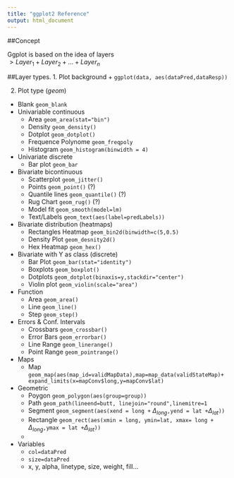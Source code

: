 ```yaml
---
title: "ggplot2 Reference"
output: html_document
---
```


##Concept

Ggplot is based on the idea of layers    
 $> Layer_1 + Layer_2 + ... + Layer_n$ 

##Layer types.
1. Plot background
  + `ggplot(data, aes(dataPred,dataResp))`

2. Plot type (*geom*)
  + Blank `geom_blank`
  + Univariable continuous
    + Area `geom_area(stat="bin")`
    + Density `geom_density()`
    + Dotplot `geom_dotplot()`
    + Frequence Polynome `geom_freqpoly`
    + Histogram `geom_histogram(binwidth = 4)`
  + Univariate discrete
    + Bar plot `geom_bar`
  + Bivariate bicontinuous
    + Scatterplot `geom_jitter()`
    + Points `geom_point()` (?)
    + Quantile lines `geom_quantile()` (?)
    + Rug Chart `geom_rug()` (?)
    + Model fit `geom_smooth(model=lm)`
    + Text/Labels `geom_text(aes(label=predLabels))`
  + Bivariate distribution (heatmaps)
    + Rectangles Heatmap `geom_bin2d(binwidth=c(5,0.5)`
    + Density Plot `geom_desnity2d()`
    + Hex Heatmap `geom_hex()`
  + Bivariate with Y as class (discrete)
    + Bar Plot `geom_bar(stat="identity")`
    + Boxplots `geom_boxplot()`
    + Dotplots `geom_dotplot(binaxis=y,stackdir="center")`
    + Violin plot `geom_violin(scale="area")`
  + Function
    + Area `geom_area()`
    + Line `geom_line()`
    + Step `geom_step()`
  + Errors & Conf. Intervals
    + Crossbars `geom_crossbar()`
    + Error Bars `geom_errorbar()`
    + Line Range `geom_linerange()`
    + Point Range `geom_pointrange()`
  + Maps
    + Map `geom_map(aes(map_id=validMapData),map=map_data(validStateMap)+ expand_limits(x=mapConv$long,y=mapConv$lat)`
  
  + Geometric
    + Poygon `geom_polygon(aes(group=group))`
    + Path `geom_path(lineend=butt, linejoin="round",linemitre=1`
    + Segment `geom_segment(aes(xend = long +` $\Delta_{long}$`,yend = lat + `$\Delta_{lat}$`))`
    + Rectangle `geom_rect(aes(xmin = long, ymin=lat, xmax= long +` $\Delta_{long}$`,ymax = lat + `$\Delta_{lat}$`))`
    + 


+ Variables 
    + `col=dataPred`
    + `size=dataPred`
    + x, y, alpha, linetype, size, weight, fill...